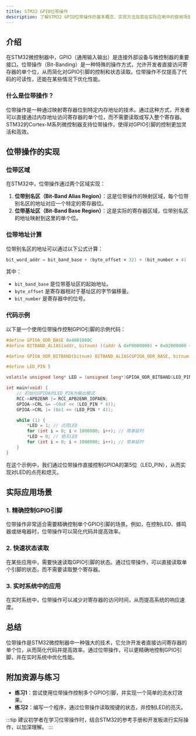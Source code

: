 ```yaml
---
title: STM32 GPIO位带操作
description: 了解STM32 GPIO位带操作的基本概念、实现方法及其在实际应用中的使用场景。
---
```


## 介绍

在STM32微控制器中，GPIO（通用输入输出）是连接外部设备与微控制器的重要接口。位带操作（Bit-Banding）是一种特殊的操作方式，允许开发者直接访问寄存器的单个位，从而简化对GPIO引脚的控制和状态读取。位带操作不仅提高了代码的可读性，还能在某些情况下优化性能。

### 什么是位带操作？

位带操作是一种通过映射寄存器位到特定内存地址的技术。通过这种方式，开发者可以直接通过内存地址访问寄存器的单个位，而不需要读取或写入整个寄存器。STM32的Cortex-M系列微控制器支持位带操作，使得对GPIO引脚的控制更加灵活和高效。

## 位带操作的实现

### 位带区域

在STM32中，位带操作通过两个区域实现：

1. **位带别名区（Bit-Band Alias Region）**：这是位带操作的映射区域，每个位带别名区的地址对应一个特定的寄存器位。
2. **位带基址区（Bit-Band Base Region）**：这是实际的寄存器区域，位带别名区的地址映射到这里的单个位。

### 位带地址计算

位带别名区的地址可以通过以下公式计算：

```c
bit_word_addr = bit_band_base + (byte_offset × 32) + (bit_number × 4)
```

其中：
- `bit_band_base` 是位带基址区的起始地址。
- `byte_offset` 是寄存器相对于基址区的字节偏移量。
- `bit_number` 是寄存器中的位号。

### 代码示例

以下是一个使用位带操作控制GPIO引脚的示例代码：

```c
#define GPIOA_ODR_BASE 0x4001080C
#define BITBAND_ALIAS(addr, bitnum) ((addr & 0xF0000000) + 0x02000000 + ((addr & 0x000FFFFF) << 5) + (bitnum << 2))

#define GPIOA_ODR_BITBAND(bitnum) BITBAND_ALIAS(GPIOA_ODR_BASE, bitnum)

#define LED_PIN 5

volatile unsigned long* LED = (unsigned long*)GPIOA_ODR_BITBAND(LED_PIN);

int main(void) {
    // 初始化GPIOA的LED_PIN为输出模式
    RCC->APB2ENR |= RCC_APB2ENR_IOPAEN;
    GPIOA->CRL &= ~(0xF << (LED_PIN * 4));
    GPIOA->CRL |= (0x1 << (LED_PIN * 4));

    while (1) {
        *LED = 1; // 点亮LED
        for (int i = 0; i < 1000000; i++); // 简单延时
        *LED = 0; // 熄灭LED
        for (int i = 0; i < 1000000; i++); // 简单延时
    }
}
```

在这个示例中，我们通过位带操作直接控制GPIOA的第5位（LED_PIN），从而实现对LED的点亮和熄灭。

## 实际应用场景

### 1. 精确控制GPIO引脚

位带操作非常适合需要精确控制单个GPIO引脚的场景。例如，在控制LED、蜂鸣器或继电器时，位带操作可以简化代码并提高效率。

### 2. 快速状态读取

在某些应用中，需要快速读取GPIO引脚的状态。通过位带操作，可以直接读取单个引脚的状态，而不需要读取整个寄存器。

### 3. 实时系统中的应用

在实时系统中，位带操作可以减少对寄存器的访问时间，从而提高系统的响应速度。

## 总结

位带操作是STM32微控制器中一种强大的技术，它允许开发者直接访问寄存器的单个位，从而简化代码并提高效率。通过位带操作，可以更精确地控制GPIO引脚，并在实时系统中优化性能。

## 附加资源与练习

- **练习1**：尝试使用位带操作控制多个GPIO引脚，并实现一个简单的流水灯效果。
- **练习2**：编写一个程序，通过位带操作读取按键的状态，并控制LED的亮灭。

:::tip
建议初学者在学习位带操作时，结合STM32的参考手册和开发板进行实际操作，以加深理解。
:::